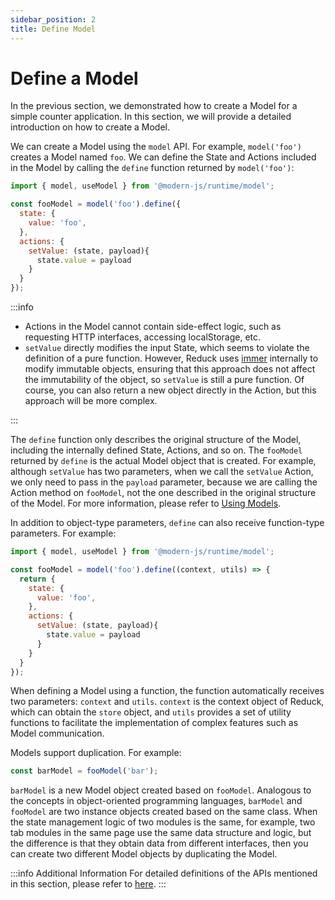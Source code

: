 ```yaml
---
sidebar_position: 2
title: Define Model
---
```

# Define a Model

In the previous section, we demonstrated how to create a Model for a simple counter application. In this section, we will provide a detailed introduction on how to create a Model.

We can create a Model using the `model` API. For example, `model('foo')` creates a Model named `foo`. We can define the State and Actions included in the Model by calling the `define` function returned by `model('foo')`:


```js
import { model, useModel } from '@modern-js/runtime/model';

const fooModel = model('foo').define({
  state: {
    value: 'foo',
  },
  actions: {
    setValue: (state, payload){
      state.value = payload
    }
  }
});
```

:::info
- Actions in the Model cannot contain side-effect logic, such as requesting HTTP interfaces, accessing localStorage, etc.
- `setValue` directly modifies the input State, which seems to violate the definition of a pure function. However, Reduck uses [immer](https://github.com/immerjs/immer) internally to modify immutable objects, ensuring that this approach does not affect the immutability of the object, so `setValue` is still a pure function. Of course, you can also return a new object directly in the Action, but this approach will be more complex.

:::

The `define` function only describes the original structure of the Model, including the internally defined State, Actions, and so on. The `fooModel` returned by `define` is the actual Model object that is created. For example, although `setValue` has two parameters, when we call the `setValue` Action, we only need to pass in the `payload` parameter, because we are calling the Action method on `fooModel`, not the one described in the original structure of the Model. For more information, please refer to [Using Models](/guides/topic-detail/model/use-model).

In addition to object-type parameters, `define` can also receive function-type parameters. For example:

```js
import { model, useModel } from '@modern-js/runtime/model';

const fooModel = model('foo').define((context, utils) => {
  return {
    state: {
      value: 'foo',
    },
    actions: {
      setValue: (state, payload){
        state.value = payload
      }
    }
  }
});
```

When defining a Model using a function, the function automatically receives two parameters: `context` and `utils`. `context` is the context object of Reduck, which can obtain the `store` object, and `utils` provides a set of utility functions to facilitate the implementation of complex features such as Model communication.

Models support duplication. For example:

```ts
const barModel = fooModel('bar');
```

`barModel` is a new Model object created based on `fooModel`. Analogous to the concepts in object-oriented programming languages, `barModel` and `fooModel` are two instance objects created based on the same class. When the state management logic of two modules is the same, for example, two tab modules in the same page use the same data structure and logic, but the difference is that they obtain data from different interfaces, then you can create two different Model objects by duplicating the Model.

:::info Additional Information
For detailed definitions of the APIs mentioned in this section, please refer to [here](/apis/app/runtime/model/model_).
:::

